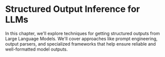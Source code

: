 # Structured Output Inference for LLMs

In this chapter, we'll explore techniques for getting structured outputs from Large Language Models. We'll cover approaches like prompt engineering, output parsers, and specialized frameworks that help ensure reliable and well-formatted model outputs. 